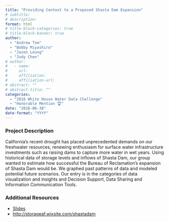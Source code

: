 ```yaml
---
title: "Providing Context to a Proposed Shasta Dam Expansion"
# subtitle: 
# description: 
format: html
# title-block-categories: true
# title-block-banner: true
author: 
  - "Andrew Tom"
  - "Bobby Miyashiro"
  - "Jason Leung"
  - "Judy Chen"
# author:
#   - name: 
#     url: 
#     affiliation: 
#     affiliation-url:
# abstract: ""
# abstract-title: ""
categories: 
  - "2016 White House Water Data Challenge"
  - "Honorable Mention 🏆"
date: "2016-06-30"
date-format: "YYYY"
---
```


<!-- COMMENT
## params_NOTUSED-proj_title

#### Year: params_NOTUSED-year

#### Topics: params_NOTUSED-topics

#### Awards: params_NOTUSED-awards

#### Team Members: params_NOTUSED-team_members
UNCOMMENT -->

### Project Description

California’s recent drought has placed unprecedented demands on our freshwater resources, renewing enthusiasm for surface water infrastructure investments such as raising dams to capture more water in wet years. Using historical data of storage levels and inflows of Shasta Dam, our group wanted to estimate how successful the Bureau of Reclamation’s expansion of Shasta Dam would be. We graphed past patterns of data and modeled potential future scenarios. Our entry is in the categories of data visualization and insights and Decision Support, Data Sharing and Information Communication Tools.

### Additional Resources

- [Slides](https://drive.google.com/file/d/0B5n4IeHrVBinaWRleWZ1QVJRZ0k/view?resourcekey=0-eZCjxx_PJjVAxJ_nnHIdXA)
- <http://storageaf.wixsite.com/shastadam>
